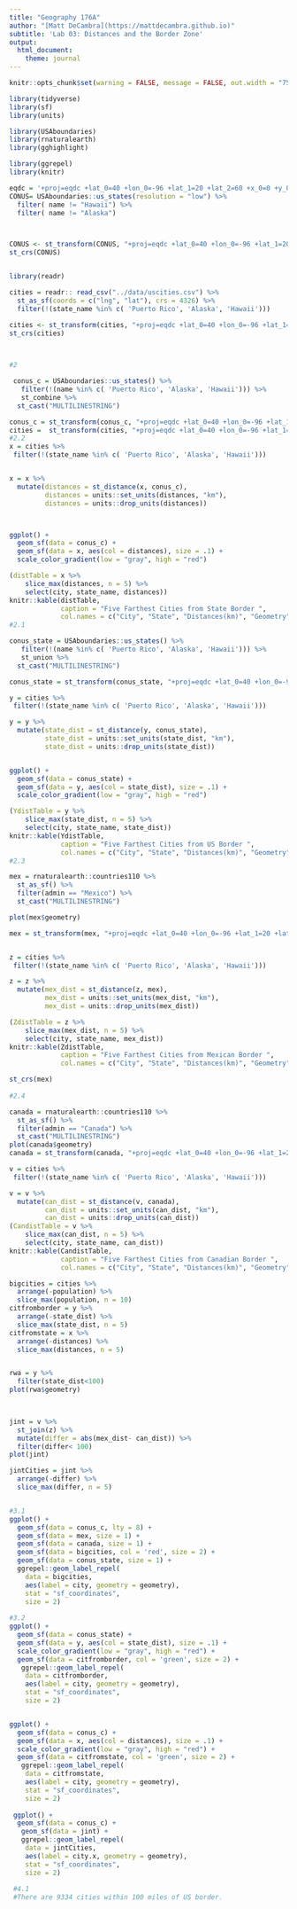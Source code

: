 ```yaml
---
title: "Geography 176A"
author: "[Matt DeCambra](https://mattdecambra.github.io)"
subtitle: 'Lab 03: Distances and the Border Zone'
output:
  html_document:
    theme: journal
---
```


```r
knitr::opts_chunk$set(warning = FALSE, message = FALSE, out.width = "75%", fig.align = 'center')

library(tidyverse)
library(sf)
library(units)

library(USAboundaries)
library(rnaturalearth)
library(gghighlight)

library(ggrepel)
library(knitr)
```
```r
eqdc = '+proj=eqdc +lat_0=40 +lon_0=-96 +lat_1=20 +lat_2=60 +x_0=0 +y_0=0 +datum=NAD83 +units=m +no_defs'
CONUS= USAboundaries::us_states(resolution = "low") %>%
  filter( name != "Hawaii") %>%
  filter( name != "Alaska")



CONUS <- st_transform(CONUS, "+proj=eqdc +lat_0=40 +lon_0=-96 +lat_1=20 +lat_2=60 +x_0=0 +y_0=0 +datum=NAD83 +units=m +no_defs")
st_crs(CONUS)


library(readr)

cities = readr:: read_csv("../data/uscities.csv") %>% 
  st_as_sf(coords = c("lng", "lat"), crs = 4326) %>% 
  filter(!(state_name %in% c( 'Puerto Rico', 'Alaska', 'Hawaii')))

cities <- st_transform(cities, "+proj=eqdc +lat_0=40 +lon_0=-96 +lat_1=20 +lat_2=60 +x_0=0 +y_0=0 +datum=NAD83 +units=m +no_defs")
st_crs(cities)

  

```

```r
#2

 conus_c = USAboundaries::us_states() %>% 
   filter(!(name %in% c( 'Puerto Rico', 'Alaska', 'Hawaii'))) %>% 
   st_combine %>%
  st_cast("MULTILINESTRING")

conus_c = st_transform(conus_c, "+proj=eqdc +lat_0=40 +lon_0=-96 +lat_1=20 +lat_2=60 +x_0=0 +y_0=0 +datum=NAD83 +units=m +no_defs")
cities =  st_transform(cities, "+proj=eqdc +lat_0=40 +lon_0=-96 +lat_1=20 +lat_2=60 +x_0=0 +y_0=0 +datum=NAD83 +units=m +no_defs")
#2.2
x = cities %>% 
 filter(!(state_name %in% c( 'Puerto Rico', 'Alaska', 'Hawaii')))


x = x %>%
  mutate(distances = st_distance(x, conus_c),
         distances = units::set_units(distances, "km"),
         distances = units::drop_units(distances))



ggplot() +
  geom_sf(data = conus_c) +
  geom_sf(data = x, aes(col = distances), size = .1) +
  scale_color_gradient(low = "gray", high = "red")

(distTable = x %>%
    slice_max(distances, n = 5) %>%
    select(city, state_name, distances))
knitr::kable(distTable,
             caption = "Five Farthest Cities from State Border ",
             col.names = c("City", "State", "Distances(km)", "Geometry"))
#2.1         

conus_state = USAboundaries::us_states() %>% 
   filter(!(name %in% c( 'Puerto Rico', 'Alaska', 'Hawaii'))) %>% 
   st_union %>%
  st_cast("MULTILINESTRING")

conus_state = st_transform(conus_state, "+proj=eqdc +lat_0=40 +lon_0=-96 +lat_1=20 +lat_2=60 +x_0=0 +y_0=0 +datum=NAD83 +units=m +no_defs")

y = cities %>% 
 filter(!(state_name %in% c( 'Puerto Rico', 'Alaska', 'Hawaii')))

y = y %>%
  mutate(state_dist = st_distance(y, conus_state),
         state_dist = units::set_units(state_dist, "km"),
         state_dist = units::drop_units(state_dist))


ggplot() +
  geom_sf(data = conus_state) +
  geom_sf(data = y, aes(col = state_dist), size = .1) +
  scale_color_gradient(low = "gray", high = "red")

(YdistTable = y %>%
    slice_max(state_dist, n = 5) %>%
    select(city, state_name, state_dist))
knitr::kable(YdistTable,
             caption = "Five Farthest Cities from US Border ",
             col.names = c("City", "State", "Distances(km)", "Geometry"))
#2.3

mex = rnaturalearth::countries110 %>%
  st_as_sf() %>% 
  filter(admin == "Mexico") %>% 
  st_cast("MULTILINESTRING")

plot(mex$geometry)

mex = st_transform(mex, "+proj=eqdc +lat_0=40 +lon_0=-96 +lat_1=20 +lat_2=60 +x_0=0 +y_0=0 +datum=NAD83 +units=m +no_defs")


z = cities %>% 
 filter(!(state_name %in% c( 'Puerto Rico', 'Alaska', 'Hawaii')))

z = z %>%
  mutate(mex_dist = st_distance(z, mex),
         mex_dist = units::set_units(mex_dist, "km"),
         mex_dist = units::drop_units(mex_dist))

(ZdistTable = z %>%
    slice_max(mex_dist, n = 5) %>%
    select(city, state_name, mex_dist))
knitr::kable(ZdistTable,
             caption = "Five Farthest Cities from Mexican Border ",
             col.names = c("City", "State", "Distances(km)", "Geometry"))

st_crs(mex)
  
#2.4 

canada = rnaturalearth::countries110 %>%
  st_as_sf() %>% 
  filter(admin == "Canada") %>% 
  st_cast("MULTILINESTRING") 
plot(canada$geometry)
canada = st_transform(canada, "+proj=eqdc +lat_0=40 +lon_0=-96 +lat_1=20 +lat_2=60 +x_0=0 +y_0=0 +datum=NAD83 +units=m +no_defs")

v = cities %>% 
 filter(!(state_name %in% c( 'Puerto Rico', 'Alaska', 'Hawaii')))

v = v %>%
  mutate(can_dist = st_distance(v, canada),
         can_dist = units::set_units(can_dist, "km"),
         can_dist = units::drop_units(can_dist))
(CandistTable = v %>%
    slice_max(can_dist, n = 5) %>%
    select(city, state_name, can_dist))
knitr::kable(CandistTable,
             caption = "Five Farthest Cities from Canadian Border ",
             col.names = c("City", "State", "Distances(km)", "Geometry"))


```


```r
bigcities = cities %>% 
  arrange(-population) %>% 
  slice_max(population, n = 10) 
citfromborder = y %>% 
  arrange(-state_dist) %>% 
  slice_max(state_dist, n = 5)
citfromstate = x %>% 
  arrange(-distances) %>% 
  slice_max(distances, n = 5)


rwa = y %>% 
  filter(state_dist<100)
plot(rwa$geometry)
  


jint = v %>%
  st_join(z) %>% 
  mutate(differ = abs(mex_dist- can_dist)) %>% 
  filter(differ< 100)
plot(jint)

jintCities = jint %>% 
  arrange(-differ) %>% 
  slice_max(differ, n = 5)


#3.1
ggplot() +
  geom_sf(data = conus_c, lty = 8) +
  geom_sf(data = mex, size = 1) +
  geom_sf(data = canada, size = 1) +
  geom_sf(data = bigcities, col = 'red', size = 2) +
  geom_sf(data = conus_state, size = 1) +
  ggrepel::geom_label_repel(
    data = bigcities,
    aes(label = city, geometry = geometry),
    stat = "sf_coordinates",
    size = 2)
 
#3.2
ggplot() +
  geom_sf(data = conus_state) +
  geom_sf(data = y, aes(col = state_dist), size = .1) +
  scale_color_gradient(low = "gray", high = "red") +
  geom_sf(data = citfromborder, col = 'green', size = 2) +
   ggrepel::geom_label_repel(
    data = citfromborder,
    aes(label = city, geometry = geometry),
    stat = "sf_coordinates",
    size = 2)


ggplot() +
  geom_sf(data = conus_c) +
  geom_sf(data = x, aes(col = distances), size = .1) +
  scale_color_gradient(low = "gray", high = "red") +
  geom_sf(data = citfromstate, col = 'green', size = 2) +
   ggrepel::geom_label_repel(
    data = citfromstate,
    aes(label = city, geometry = geometry),
    stat = "sf_coordinates",
    size = 2)
  
 ggplot() +
  geom_sf(data = conus_c) +
   geom_sf(data = jint) +
   ggrepel::geom_label_repel(
    data = jintCities,
    aes(label = city.x, geometry = geometry),
    stat = "sf_coordinates",
    size = 2)
 
 #4.1
 #There are 9334 cities within 100 miles of US border. 
 
 
  

 
 


```
